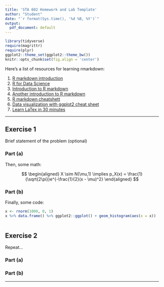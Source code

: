 ```yaml
---
title: 'STA 602 Homework and Lab Template'
author: "Student"
date: "`r format(Sys.time(), '%d %B, %Y')`"
output:
  pdf_document: default
---
```


```r
library(tidyverse)
require(magrittr)
require(plyr)
ggplot2::theme_set(ggplot2::theme_bw())
knitr::opts_chunk$set(fig.align = 'center')
```

Here's a list of resources for learning rmarkdown:

1. [R markdown introduction](https://rmarkdown.rstudio.com/lesson-1.html)
1. [R for Data Science](https://r4ds.had.co.nz/)
1. [Introduction to R markdown](https://rmarkdown.rstudio.com/articles_intro.html)
1. [Another introduction to R markdown](https://rpubs.com/andrew-cho/303981)
1. [R markdown cheatshett](https://rstudio.com/wp-content/uploads/2015/02/rmarkdown-cheatsheet.pdf)
1. [Data visualization with ggplot2 cheat sheet](https://rstudio.com/wp-content/uploads/2016/11/ggplot2-cheatsheet-2.1.pdf)
1. [Learn LaTex in 30 minutes](https://www.overleaf.com/learn/latex/Learn_LaTeX_in_30_minutes)


***

## Exercise 1

Brief statement of the problem (optional)

### Part (a)

Then, some math:

$$
\begin{aligned}
X \sim N(\mu,1) \implies p_X(x) = \frac{1}{\sqrt{2\pi}}e^{-\frac{1}{2}(x - \mu)^2}
\end{aligned}
$$

### Part (b)

Finally, some code:

```r
x <- rnorm(1000, 0, 1)
x %>% data.frame() %>% ggplot2::ggplot() + geom_histogram(aes(x = x))
  
```

## Exercise 2

Repeat...

### Part (a)

### Part (b)

***

